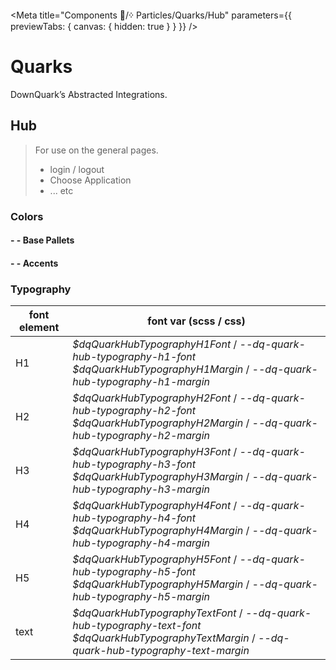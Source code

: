 
<Meta title="Components 🧩/᠅ Particles/Quarks/Hub" parameters={{ previewTabs: { canvas: { hidden: true } } }} />

# Quarks
DownQuark&rsquo;s Abstracted Integrations.

## Hub
> For use on the general pages.
> - login / logout
> - Choose Application
> -  ... etc

### Colors
#### - - Base Pallets

<Swatches>
  <Swatch name='Darker' value='var(--dq-quark-hub-color-darker)' />
  <Swatch name='Dark' value='var(--dq-quark-hub-color-dark)' />
  <Swatch name='Default' value='var(--dq-quark-hub-color-default)' />
  <Swatch name='Light' value='var(--dq-quark-hub-color-light)' />
  <Swatch name='Lighter' value='var(--dq-quark-hub-color-lighter)' />
  <Swatch name='Complement' value='var(--dq-quark-hub-color-complement)' />
</Swatches>

#### - - Accents
<Swatches>
  <Swatch name='Primary' value='var(--dq-quark-hub-accent-primary)' />
  <Swatch name='Secondary' value='var(--dq-quark-hub-accent-secondary)' />
  <Swatch name='Tertiary' value='var(--dq-quark-hub-accent-tertiary)' />
</Swatches>

### Typography
<table width="100%">
  <thead>
    <tr>
      <th>font element</th>
      <th>font var (scss / css)</th>
    </tr>
  </thead>
  <tbody>
    <tr><td style={{font:'var(--dq-quark-hub-typography-h1-font)',margin:'var(--dq-quark-hub-typography-h1-margin)'}}>
      H1
      </td>
      <td><Var>$dqQuarkHubTypographyH1Font</Var> / <Var>--dq-quark-hub-typography-h1-font</Var>
      <br/><Var>$dqQuarkHubTypographyH1Margin</Var> / <Var>--dq-quark-hub-typography-h1-margin</Var>
      </td>
    </tr>
    <tr><td style={{font:'var(--dq-quark-hub-typography-h2-font)',margin:'var(--dq-quark-hub-typography-h2-margin)'}}>
      H2
      </td>
      <td><Var>$dqQuarkHubTypographyH2Font</Var> / <Var>--dq-quark-hub-typography-h2-font</Var>
      <br/><Var>$dqQuarkHubTypographyH2Margin</Var> / <Var>--dq-quark-hub-typography-h2-margin</Var>
      </td>
    </tr>
    <tr><td style={{font:'var(--dq-quark-hub-typography-h3-font)',margin:'var(--dq-quark-hub-typography-h3-margin)'}}>
      H3
      </td>
      <td><Var>$dqQuarkHubTypographyH3Font</Var> / <Var>--dq-quark-hub-typography-h3-font</Var>
      <br/><Var>$dqQuarkHubTypographyH3Margin</Var> / <Var>--dq-quark-hub-typography-h3-margin</Var>
      </td>
    </tr>
    <tr><td style={{font:'var(--dq-quark-hub-typography-h4-font)',margin:'var(--dq-quark-hub-typography-h4-margin)'}}>
      H4
      </td>
      <td><Var>$dqQuarkHubTypographyH4Font</Var> / <Var>--dq-quark-hub-typography-h4-font</Var>
      <br/><Var>$dqQuarkHubTypographyH4Margin</Var> / <Var>--dq-quark-hub-typography-h4-margin</Var>
      </td>
    </tr>
    <tr><td style={{font:'var(--dq-quark-hub-typography-h5-font)',margin:'var(--dq-quark-hub-typography-h5-margin)'}}>
      H5
      </td>
      <td><Var>$dqQuarkHubTypographyH5Font</Var> / <Var>--dq-quark-hub-typography-h5-font</Var>
      <br/><Var>$dqQuarkHubTypographyH5Margin</Var> / <Var>--dq-quark-hub-typography-h5-margin</Var>
      </td>
    </tr>
    <tr><td style={{font:'var(--dq-quark-hub-typography-text-font)',margin:'var(--dq-quark-hub-typography-text-margin)'}}>
      text
      </td>
      <td><Var>$dqQuarkHubTypographyTextFont</Var> / <Var>--dq-quark-hub-typography-text-font</Var>
      <br/><Var>$dqQuarkHubTypographyTextMargin</Var> / <Var>--dq-quark-hub-typography-text-margin</Var>
      </td>
    </tr>
  </tbody>
</table>
